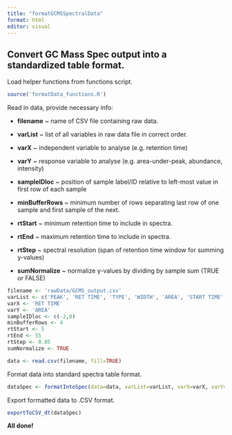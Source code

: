 ```yaml
---
title: "formatGCMSSpectralData"
format: html
editor: visual
---
```


## Convert GC Mass Spec output into a standardized table format.

Load helper functions from functions script.

```r
source('formatData_functions.R')
```

Read in data, provide necessary info:

-   **filename** \~ name of CSV file containing raw data.

-   **varList** \~ list of all variables in raw data file in correct order.

-   **varX** \~ independent variable to analyse (e.g. retention time)

-   **varY** \~ response variable to analyse (e.g. area-under-peak, abundance, intensity)

-   **sampleIDloc** \~ position of sample label/ID relative to left-most value in first row of each sample

-   **minBufferRows** \~ minimum number of rows separating last row of one sample and first sample of the next.

-   **rtStart** \~ minimum retention time to include in spectra.

-   **rtEnd** \~ maximum retention time to include in spectra.

-   **rtStep** \~ spectral resolution (span of retention time window for summing y-values)

-   **sumNormalize** \~ normalize y-values by dividing by sample sum (TRUE or FALSE)

```r
filename <- 'rawData/GCMS_output.csv'
varList <- c('PEAK', 'RET TIME', 'TYPE', 'WIDTH', 'AREA', 'START TIME', 'END TIME')
varX <- 'RET TIME'
varY <- 'AREA'
sampleIDloc <- c(-2,0)
minBufferRows <- 4
rtStart <- 5
rtEnd <- 55
rtStep <- 0.05
sumNormalize <- TRUE

data <- read.csv(filename, fill=TRUE)

```

Format data into standard spectra table format.

```r
dataSpec <- formatIntoSpec(data=data, varList=varList, varX=varX, varY=varY, sampleIDloc=sampleIDloc, bufferRows=minBufferRows, rtStart=rtStart, rtEnd=rtEnd, rtStep=rtStep, sumNormalize=sumNormalize)
```

Export formatted data to .CSV format.

```r
exportToCSV_dt(dataSpec)
```

**All done!**
